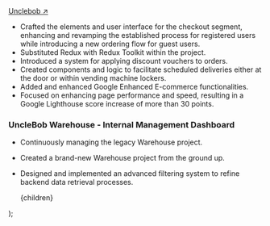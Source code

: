 <a href="https://unclebob.ro" target="_blank">
  Unclebob ↗
</a>

- Crafted the elements and user interface for the checkout segment, enhancing and revamping the established process for registered users while introducing a new ordering flow for guest users.
- Substituted Redux with Redux Toolkit within the project.
- Introduced a system for applying discount vouchers to orders.
- Created components and logic to facilitate scheduled deliveries either at the door or within vending machine lockers.
- Added and enhanced Google Enhanced E-commerce functionalities.
- Focused on enhancing page performance and speed, resulting in a Google Lighthouse score increase of more than 30 points.

### UncleBob Warehouse - Internal Management Dashboard

- Continuously managing the legacy Warehouse project.

- Created a brand-new Warehouse project from the ground up.
- Designed and implemented an advanced filtering system to refine backend data retrieval processes.

  <div className="prose prose-zinc dark:prose-invert prose-a:underline-offset-4 prose-a:font-semibold prose-a:text-lg">
    {children}
  </div>
);

